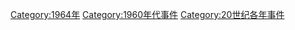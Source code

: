 [[Category:1964年|Category:1964年]]
[[Category:1960年代事件|Category:1960年代事件]]
[[Category:20世纪各年事件|Category:20世纪各年事件]]